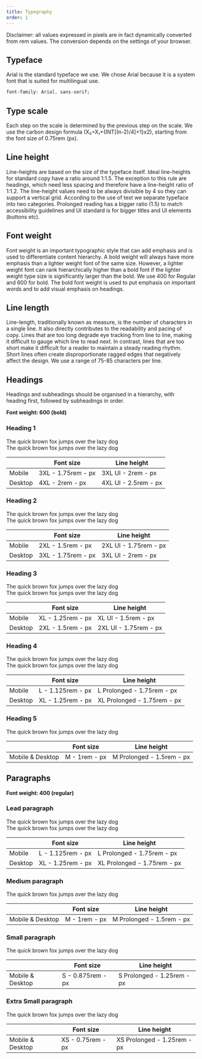 ```yaml
---
title: Typography
order: 1
---
```



Disclaimer: all values expressed in pixels are in fact dynamically converted from rem values. The conversion depends on the settings of your browser.

## Typeface

Arial is the standard typeface we use. We chose Arial because it is a system font that is suited for multilingual use.

```css
font-family: Arial, sans-serif;
```

## Type scale

Each step on the scale is determined by the previous step on the scale. We use the carbon design formula (X₂=X₁+{INT[(n-2)/4]+1}x2), starting from the font size of 0.75rem (<RemToPixels rem="0.75" />px).

## Line height

Line-heights are based on the size of the typeface itself. Ideal line-heights for standard copy have a ratio around 1:1.5. The exception to this rule are headings, which need less spacing and therefore have a line-height ratio of 1:1.2. The line-height values need to be always divisible by 4 so they can support a vertical grid. According to the use of text we separate typeface into two categories. Prolonged reading has a bigger ratio (1.5) to match accessibility guidelines and UI standard is for bigger titles and UI elements (buttons etc).

## Font weight

Font weight is an important typographic style that can add emphasis and is used to differentiate content hierarchy. A bold weight will always have more emphasis than a lighter weight font of the same size. However, a lighter weight font can rank hierarchically higher than a bold font if the lighter weight type size is significantly larger than the bold. We use 400 for Regular and 600 for bold. The bold font weight is used to put emphasis on important words and to add visual emphasis on headings.

## Line length

Line-length, traditionally known as measure, is the number of characters in a single line. It also directly contributes to the readability and pacing of copy. Lines that are too long degrade eye tracking from line to line, making it difficult to gauge which line to read next. In contrast, lines that are too short make it difficult for a reader to maintain a steady reading rhythm. Short lines often create disproportionate ragged edges that negatively affect the design. We use a range of 75-85 characters per line.

## Headings

Headings and subheadings should be organised in a hierarchy, with heading first, followed by subheadings in order.

**Font weight: 600 (bold)**

### Heading 1

<Playground hideCode>
  <div className="ecl-u-ph-m ecl-u-pv-xl">
    <div className="ecl-u-type-3xl ecl-u-type-bold">
      The quick brown fox jumps over the lazy dog
    </div>
    <div className="ecl-u-type-4xl ecl-u-type-bold ecl-u-mt-m">
      The quick brown fox jumps over the lazy dog
    </div>
  </div>
</Playground>

|         | Font size                                    | Line height                                   |
| ------- | -------------------------------------------- | --------------------------------------------- |
| Mobile  | 3XL - 1.75rem - <RemToPixels rem="1.75" />px | 3XL UI - 2rem - <RemToPixels rem="2" />px     |
| Desktop | 4XL - 2rem - <RemToPixels rem="2" />px       | 4XL UI - 2.5rem - <RemToPixels rem="2.5" />px |

### Heading 2

<Playground hideCode>
  <div className="ecl-u-ph-m ecl-u-pv-xl">
    <div className="ecl-u-type-2xl ecl-u-type-bold">
      The quick brown fox jumps over the lazy dog
    </div>
    <div className="ecl-u-type-3xl ecl-u-type-bold ecl-u-mt-m">
      The quick brown fox jumps over the lazy dog
    </div>
  </div>
</Playground>

|         | Font size                                    | Line height                                     |
| ------- | -------------------------------------------- | ----------------------------------------------- |
| Mobile  | 2XL - 1.5rem - <RemToPixels rem="1.5" />px   | 2XL UI - 1.75rem - <RemToPixels rem="1.75" />px |
| Desktop | 3XL - 1.75rem - <RemToPixels rem="1.75" />px | 3XL UI - 2rem - <RemToPixels rem="2" />px       |

### Heading 3

<Playground hideCode>
  <div className="ecl-u-ph-m ecl-u-pv-xl">
    <div className="ecl-u-type-xl ecl-u-type-bold">
      The quick brown fox jumps over the lazy dog
    </div>
    <div className="ecl-u-type-2xl ecl-u-type-bold ecl-u-mt-m">
      The quick brown fox jumps over the lazy dog
    </div>
  </div>
</Playground>

|         | Font size                                   | Line height                                     |
| ------- | ------------------------------------------- | ----------------------------------------------- |
| Mobile  | XL - 1.25rem - <RemToPixels rem="1.25" />px | XL UI - 1.5rem - <RemToPixels rem="1.5" />px    |
| Desktop | 2XL - 1.5rem - <RemToPixels rem="1.5" />px  | 2XL UI - 1.75rem - <RemToPixels rem="1.75" />px |

### Heading 4

<Playground hideCode>
  <div className="ecl-u-ph-m ecl-u-pv-xl">
    <div className="ecl-u-type-prolonged-l ecl-u-type-bold">
      The quick brown fox jumps over the lazy dog
    </div>
    <div className="ecl-u-type-prolonged-xl ecl-u-type-bold ecl-u-mt-m">
      The quick brown fox jumps over the lazy dog
    </div>
  </div>
</Playground>

|         | Font size                                    | Line height                                           |
| ------- | -------------------------------------------- | ----------------------------------------------------- |
| Mobile  | L - 1.125rem - <RemToPixels rem="1.125" />px | L Prolonged - 1.75rem - <RemToPixels rem="1.75" />px  |
| Desktop | XL - 1.25rem - <RemToPixels rem="1.25" />px  | XL Prolonged - 1.75rem - <RemToPixels rem="1.75" />px |

### Heading 5

<Playground hideCode>
  <div className="ecl-u-ph-m ecl-u-pv-xl">
    <div className="ecl-u-type-prolonged-m ecl-u-type-bold">
      The quick brown fox jumps over the lazy dog
    </div>
  </div>
</Playground>

|                  | Font size                            | Line height                                        |
| ---------------- | ------------------------------------ | -------------------------------------------------- |
| Mobile & Desktop | M - 1rem - <RemToPixels rem="1" />px | M Prolonged - 1.5rem - <RemToPixels rem="1.5" />px |

## Paragraphs

**Font weight: 400 (regular)**

### Lead paragraph

<Playground hideCode>
  <div className="ecl-u-ph-m ecl-u-pv-xl">
    <div className="ecl-u-type-prolonged-l">
      The quick brown fox jumps over the lazy dog
    </div>
    <div className="ecl-u-type-prolonged-xl">
      The quick brown fox jumps over the lazy dog
    </div>
  </div>
</Playground>

|         | Font size                                    | Line height                                           |
| ------- | -------------------------------------------- | ----------------------------------------------------- |
| Mobile  | L - 1.125rem - <RemToPixels rem="1.125" />px | L Prolonged - 1.75rem - <RemToPixels rem="1.75" />px  |
| Desktop | XL - 1.25rem - <RemToPixels rem="1.25" />px  | XL Prolonged - 1.75rem - <RemToPixels rem="1.75" />px |

### Medium paragraph

<Playground hideCode>
  <div className="ecl-u-ph-m ecl-u-pv-xl">
    <div className="ecl-u-type-prolonged-m">
      The quick brown fox jumps over the lazy dog
    </div>
  </div>
</Playground>

|                  | Font size                            | Line height                                        |
| ---------------- | ------------------------------------ | -------------------------------------------------- |
| Mobile & Desktop | M - 1rem - <RemToPixels rem="1" />px | M Prolonged - 1.5rem - <RemToPixels rem="1.5" />px |

### Small paragraph

<Playground hideCode>
  <div className="ecl-u-ph-m ecl-u-pv-xl">
    <div className="ecl-u-type-prolonged-s">
      The quick brown fox jumps over the lazy dog
    </div>
  </div>
</Playground>

|                  | Font size                                    | Line height                                          |
| ---------------- | -------------------------------------------- | ---------------------------------------------------- |
| Mobile & Desktop | S - 0.875rem - <RemToPixels rem="0.875" />px | S Prolonged - 1.25rem - <RemToPixels rem="1.25" />px |

### Extra Small paragraph

<Playground hideCode>
  <div className="ecl-u-ph-m ecl-u-pv-xl">
    <div className="ecl-u-type-prolonged-xs">
      The quick brown fox jumps over the lazy dog
    </div>
  </div>
</Playground>

|                  | Font size                                   | Line height                                           |
| ---------------- | ------------------------------------------- | ----------------------------------------------------- |
| Mobile & Desktop | XS - 0.75rem - <RemToPixels rem="0.75" />px | XS Prolonged - 1.25rem - <RemToPixels rem="1.25" />px |
